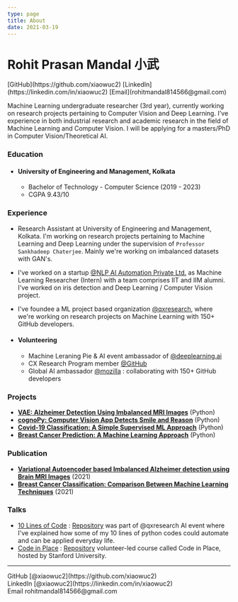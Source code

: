 ```yaml
---
type: page
title: About
date: 2021-03-19
---
```


# Rohit Prasan Mandal 小武

<div>
  [GitHub](https://github.com/xiaowuc2)
  [LinkedIn](https://linkedin.com/in/xiaowuc2)
  [Email](rohitmandal814566@gmail.com)
</div>

Machine Learning undergraduate researcher (3rd year), currently working on research projects pertaining to Computer Vision and Deep Learning. I've experience in both industrial research and academic research in the field of Machine Learning and Computer Vision. I will be applying for a masters/PhD in Computer Vision/Theoretical AI.

### Education 

* #### University of Engineering and Management, Kolkata
  * Bachelor of Technology - Computer Science (2019 - 2023)
  * CGPA 9.43/10
  
### Experience

  * Research Assistant at University of Engineering and Management, Kolkata. I'm working on research projects pertaining to Machine Learning and Deep Learning under the supervision of `Professor Sankhadeep Chaterjee`. Mainly we're working on imbalanced datasets with GAN's.

  * I've worked on a startup [@NLP AI Automation Private Ltd.](https://www.nlpaia.com/) as Machine Learning Researcher (Intern) with a team comprises IIT and IIM alumni. I've worked on iris detection and Deep Learning / Computer Vision project.

  * I've foundee a ML project based organization [@qxresearch](https://qxresearch.github.io), where we're working on research projects on Machine Learning with 150+ GitHub developers.
 

* #### Volunteering 
    * Machine Leraning Pie & AI event ambassador of [@deeplearning.ai](https://www.deeplearning.ai/)
    * CX Research Program member [@GitHub](https://github.com)
    * Global AI ambassador [@mozilla](https://community.mozilla.org/en/groups/qx-research) : collaborating with 150+ GitHub developers


### Projects ​
   - **[VAE: Alzheimer Detection Using Imbalanced MRI Images](https://github.com/xiaowuc2/Variational-Autoencoder-Alzheimer-Detection-Using-Imbalanced-MRI-Images)** (Python)
   - **[cognoPy: Computer Vision App Detects Smile and Reason](https://github.com/cognoPy/cognoPy)** (Python)
   - **[Covid-19 Classification: A Simple Supervised ML Approach](https://github.com/xiaowuc2/COVID-Classifier-a-simpler-supervised-machine-learning-model)** (Python)
   - **[Breast Cancer Prediction: A Machine Learning Approach](https://github.com/xiaowuc2/Breast-Cancer-Prediction-A-Machine-Learning-Approach)** (Python)

### Publication ​
  
  - **[Variational Autoencoder based Imbalanced Alzheimer detection using Brain MRI Images]()** (2021)
  - **[Breast Cancer Classification: Comparison Between Machine Learning Techniques]()** (2021)
   
### Talks 

- [10 Lines of Code](https://www.youtube.com/watch?v=B0_0gK_CUpM&list=PLK_zxbpEUfmVPsXnl1wx1s6BD8eBUjuOM) : [Repository](https://github.com/qxresearch/qxresearch-event-1) was part of @qxresearch AI event where I've explained how some of my 10 lines of python codes could automate and can be applied everyday life.
- [Code in Place](https://www.youtube.com/watch?v=5JpVuQNYoho&list=PLK_zxbpEUfmWO7zL7661s8ck4Ly2m0m-m) : [Repository](https://github.com/xiaowuc2/Code-in-Place-2021-Assignment-Solution) volunteer-led course called Code in Place, hosted by Stanford University.

---

<div>
  GitHub [@xiaowuc2](https://github.com/xiaowuc2)
  <br />
  LinkedIn [@xiaowuc2](https://linkedin.com/in/xiaowuc2)
  <br />
  Email rohitmandal814566@gmail.com
</div>
